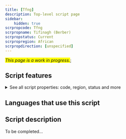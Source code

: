 ```yaml
---
title: [Tfng]
description: Top-level script page
sidebar:
    hidden: true
scrpropcode: Tfng
scrpropname: Tifinagh (Berber)
scrpropstatus: Current
scrpropregion: African
scrpropdirection: [unspecified]
---
```


<span style='background-color:yellow'>_This page is a work in progress._</span>;


## Script features

<details>
<summary> See all script properties: code, region, status and more</summary>
<ScriptInfo />
</details>

## Languages that use this script

<WsList script='Tfng' wsMax='5' />

## Script description

To be completed...

